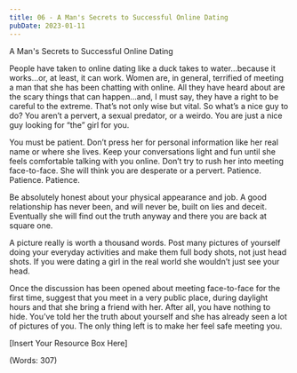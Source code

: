 ```yaml
---
title: 06 - A Man's Secrets to Successful Online Dating
pubDate: 2023-01-11
---
```


A Man's Secrets to Successful Online Dating


People have taken to online dating like a duck takes to water…because it works…or, at least, it can work.  Women are, in general, terrified of meeting a man that she has been chatting with online.  All they have heard about are the scary things that can happen…and, I must say, they have a right to be careful to the extreme.  That’s not only wise but vital.  So what’s a nice guy to do?  You aren’t a pervert, a sexual predator, or a weirdo.  You are just a nice guy looking for “the” girl for you.  

You must be patient.  Don’t press her for personal information like her real name or where she lives.  Keep your conversations light and fun until she feels comfortable talking with you online.  Don’t try to rush her into meeting face-to-face.  She will think you are desperate or a pervert.  Patience.  Patience. Patience.  

Be absolutely honest about your physical appearance and job.  A good relationship has never been, and will never be, built on lies and deceit.  Eventually she will find out the truth anyway and there you are back at square one.  

A picture really is worth a thousand words.  Post many pictures of yourself doing your everyday activities and make them full body shots, not just head shots.  If you were dating a girl in the real world she wouldn’t just see your head.  

Once the discussion has been opened about meeting face-to-face for the first time, suggest that you meet in a very public place, during daylight hours  and that she bring a friend with her.  After all, you have nothing to hide.  You’ve told her the truth about yourself and she has already seen a lot of pictures of you.  The only thing left is to make her feel safe meeting you.


[Insert Your Resource Box Here]

(Words: 307)
